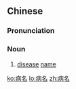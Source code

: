 ==Chinese==
{{zh-forms}}

===Pronunciation===
{{zh-pron
|m=bìngmíng
|c=beng6 ming4
|cat=n
}}

===Noun===
{{zh-noun}}

# [[disease]] [[name]]

[[ko:病名]]
[[lo:病名]]
[[zh:病名]]
